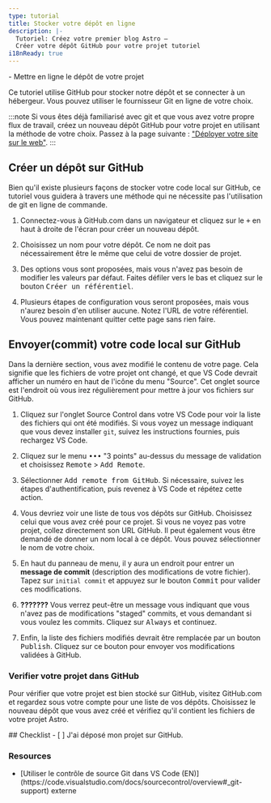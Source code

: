 ```yaml
---
type: tutorial
title: Stocker votre dépôt en ligne
description: |-
  Tutoriel: Créez votre premier blog Astro —
  Créer votre dépôt GitHub pour votre projet tutoriel
i18nReady: true
---
```




<PreCheck>
  - Mettre en ligne le dépôt de votre projet
</PreCheck>

Ce tutoriel utilise GitHub pour stocker notre dépôt et se connecter à un hébergeur. Vous pouvez utiliser le fournisseur Git en ligne de votre choix.

:::note
Si vous êtes déjà familiarisé avec git et que vous avez votre propre flux de travail, créez un nouveau dépôt GitHub pour votre projet en utilisant la méthode de votre choix. Passez à la page suivante : ["Déployer votre site sur le web"](/fr/tutorial/1-setup/5/).
:::

## Créer un dépôt sur GitHub

Bien qu'il existe plusieurs façons de stocker votre code local sur GitHub, ce tutoriel vous guidera à travers une méthode qui ne nécessite pas l'utilisation de git en ligne de commande. 

1. Connectez-vous à GitHub.com dans un navigateur et cliquez sur le <kbd>+</kbd> en haut à droite de l'écran pour créer un nouveau dépôt. 

2. Choisissez un nom pour votre dépôt. Ce nom ne doit pas nécessairement être le même que celui de votre dossier de projet.

3. Des options vous sont proposées, mais vous n'avez pas besoin de modifier les valeurs par défaut. Faites défiler vers le bas et cliquez sur le bouton <kbd>Créer un référentiel</kbd>.

4. Plusieurs étapes de configuration vous seront proposées, mais vous n'aurez besoin d'en utiliser aucune. Notez l'URL de votre référentiel. Vous pouvez maintenant quitter cette page sans rien faire.


## Envoyer(commit) votre code local sur GitHub

Dans la dernière section, vous avez modifié le contenu de votre page. Cela signifie que les fichiers de votre projet ont changé, et que VS Code devrait afficher un numéro en haut de l'icône du menu "Source". Cet onglet source est l'endroit où vous irez régulièrement pour mettre à jour vos fichiers sur GitHub.


1. Cliquez sur l'onglet Source Control dans votre VS Code pour voir la liste des fichiers qui ont été modifiés. Si vous voyez un message indiquant que vous devez installer `git`, suivez les instructions fournies, puis rechargez VS Code.

2.  Cliquez sur le menu <kbd>•••</kbd> "3 points" au-dessus du message de validation et choisissez <kbd>Remote</kbd> > <kbd>Add Remote</kbd>.

3. Sélectionner <kbd>Add remote from GitHub</kbd>. Si nécessaire, suivez les étapes d'authentification, puis revenez à VS Code et répétez cette action.

4. Vous devriez voir une liste de tous vos dépôts sur GitHub. Choisissez celui que vous avez créé pour ce projet. Si vous ne voyez pas votre projet, collez directement son URL GitHub. Il peut également vous être demandé de donner un nom local à ce dépôt. Vous pouvez sélectionner le nom de votre choix.

5. En haut du panneau de menu, il y aura un endroit pour entrer un **message de commit** (description des modifications de votre fichier). Tapez sur `initial commit` et appuyez sur le bouton <kbd>Commit</kbd> pour valider ces modifications.

7. **???????** Vous verrez peut-être un message vous indiquant que vous n'avez pas de modifications "staged" commits, et vous demandant si vous voulez les commits. Cliquez sur <kbd>Always</kbd> et continuez.

8. Enfin, la liste des fichiers modifiés devrait être remplacée par un bouton <kbd>Publish</kbd>. Cliquez sur ce bouton pour envoyer vos modifications validées à GitHub.


### Verifier votre projet dans GitHub

Pour vérifier que votre projet est bien stocké sur GitHub, visitez GitHub.com et regardez sous votre compte pour une liste de vos dépôts. Choisissez le nouveau dépôt que vous avez créé et vérifiez qu'il contient les fichiers de votre projet Astro.



<Box icon="check-list">
## Checklist

<Checklist>
- [ ] J'ai déposé mon projet sur GitHub.
</Checklist>
</Box>

### Resources

- <p>[Utiliser le contrôle de source Git dans VS Code (EN)](https://code.visualstudio.com/docs/sourcecontrol/overview#_git-support) <Badge>externe</Badge></p>

